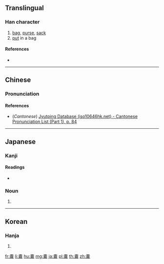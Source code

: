 {{also|囊}}
==Translingual==

===Han character===
{{Han char|rn=30|rad=口|as=15|sn=18|four=|canj=JCTTV}}

# [[bag]], [[purse]], [[sack]]
# [[put]] in a bag

====References====
* {{Han ref|kx=0213.171|hdz=10699.041|uh=56A2|ud=22178}}

----

==Chinese==
{{zh-forms}}

===Pronunciation===
{{zh-pron
|m=náng
|c=nong4,long4
|mc=
|oc=
|ma=
|cat=n,v
}}

====References====
* (''Cantonese'') [http://www.iso10646hk.net/jp/document/download.jsp Jyutping Database (iso10646hk.net) - Cantonese Pronunciation List (Part 1), p. 84]

----

==Japanese==

===Kanji===
{{ja-kanji|grade=uc|rs=口15}}

====Readings====
* {{ja-readings|goon=[[のう]] (nō)|kun=[[ふくろ]] (fukuro)|kanon=[[どう]] (dō)}}

===Noun===
{{ja-noun|ふくろ}}

# {{alternative form of|袋|lang=ja}}

----

==Korean==

===Hanja===
{{ko-hanja|hangeul=낭|rv=nang|mr=nang}}

# {{defn|lang=ko|sort=口15}}

[[fr:嚢]]
[[li:嚢]]
[[hu:嚢]]
[[mg:嚢]]
[[ja:嚢]]
[[pl:嚢]]
[[th:嚢]]
[[zh:嚢]]